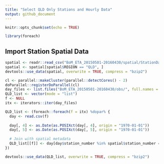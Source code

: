 ```yaml
---
title: "Select QLD Only Stations and Hourly Data"
output: github_document
---
```


```r
knitr::opts_chunk$set(echo = TRUE)
```
```r
library(foreach)
```

## Import Station Spatial Data

```r
spatial <- readr::read_csv("BoM_ETA_20150501-20160430/spatial/StationData.csv")
spatial <- spatial[spatial$REGION == "QLD", ]
devtools::use_data(spatial, overwrite = TRUE, compress = "bzip2")
```

```r

cl <- parallel::makeCluster(parallel::detectCores() - 2)
doParallel::registerDoParallel(cl)
day_files <- list.files("BoM_ETA_20150501-20160430/obs/", full.names = TRUE)
QLD_list <- vector(mode = "list")
f <- NULL
itx <- iterators::iter(day_files)

QLD_list <- (foreach::foreach(f = itx) %dopar% {
  day <- read.csv(f)
  
  day[, 4] <- as.Date(as.POSIXct(day[, 4], origin = "1970-01-01"))
  day[, 5] <- as.Date(as.POSIXct(day[, 5], origin = "1970-01-01"))
  
  # Join with spatial metadata
  QLD_list[[f]] <- day[day$station_number %in% spatial$station_number == TRUE, ]
})

devtools::use_data(QLD_list, overwrite = TRUE, compress = "bzip2")

```

